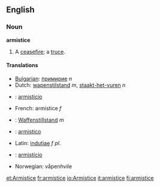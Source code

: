 ==English==

===Noun===
'''armistice'''
#A [[ceasefire]]; a [[truce]].

====Translations====
*[[Bulgarian]]: [[примирие]] ''n''
*Dutch: [[wapenstilstand]] ''m'', [[staakt-het-vuren]] ''n''
* {{es}} : [[armisticio]]
*French: armistice ''f''
* {{de}} : [[Waffenstillstand]] ''m''
* {{io}} : [[armistico]]
*Latin: [[indutiae]] ''f pl.''
* {{pt}} : [[armistício]]
*Norwegian: våpenhvile

[[et:Armistice]]
[[fr:armistice]]
[[io:Armistice]]
[[it:armistice]]
[[fi:armistice]]